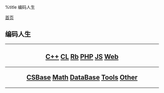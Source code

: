 %title 编码人生

[[../index|首页]]
==编码人生==
----
<center>
<h2>
[[cpp/index|C++]]
[[commonlisp/index|CL]]
[[ruby/index|Rb]]
[[php/index|PHP]]
[[javascript/index|JS]]
[[web/index|Web]]
----
[[csbase/index|CSBase]]
[[math/index|Math]]
[[database/index|DataBase]]
[[tools/index|Tools]]
[[other/index|Other]]
</h2>
</center>
----
